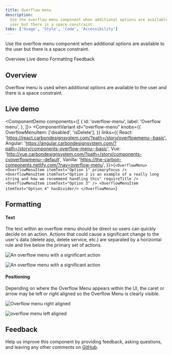 ```yaml
---
title: Overflow menu
description:
  Use the overflow menu component when additional options are available to the
  user but there is a space constraint.
tabs: ['Usage', 'Style', 'Code', 'Accessibility']
---
```


<PageDescription>

Use the overflow menu component when additional options are available to the
user but there is a space constraint.

</PageDescription>

<AnchorLinks>

<AnchorLink>Overview</AnchorLink>
<AnchorLink>Live demo</AnchorLink>
<AnchorLink>Formatting</AnchorLink>
<AnchorLink>Feedback</AnchorLink>

</AnchorLinks>

## Overview

Overflow menu is used when additional options are available to the user and there is a space constraint.

## Live demo

<ComponentDemo
  components={[
    {
      id: 'overflow-menu',
      label: 'Overflow menu',
    },
  ]}>
  <ComponentVariant
    id="overflow-menu"
    knobs={{
      OverflowMenuItem: ['disabled', 'isDelete'],
    }}
    links={{
      React:
        'https://react.carbondesignsystem.com/?path=/story/overflowmenu--basic',
      Angular:
        'https://angular.carbondesignsystem.com/?path=/story/components-overflow-menu--basic',
      Vue:
        'http://vue.carbondesignsystem.com/?path=/story/components-cvoverflowmenu--default',
      Vanilla: 'https://the-carbon-components.netlify.com/?nav=overflow-menu',
    }}>{`
    <OverflowMenu>
      <OverflowMenuItem
        itemText="Option 1"
        primaryFocus
      />
      <OverflowMenuItem
        itemText="Option 2 is an example of a really long string and how we recommend handling this"
        requireTitle
      />
      <OverflowMenuItem itemText="Option 3" />
      <OverflowMenuItem itemText="Option 4" hasDivider/>
    </OverflowMenu>
  `}</ComponentVariant>
</ComponentDemo>

## Formatting

#### Text

The text within an overflow menu should be direct so users can quickly decide on
an action. Actions that could cause a significant change to the user's data
(delete app, delete service, etc.) are separated by a horizontal rule and live
below the primary set of actions.

<Row>
<Column colLg={8}>

![An overflow menu with a significant action](images/overflow-menu-usage-1.png)

![An overflow menu with a significant action](images/overflow-menu-usage-1.png)

</Column>
</Row>

#### Positioning

Depending on where the Overflow Menu appears within the UI, the caret or arrow
may be left or right aligned so the Overflow Menu is clearly visible.

<Row>
<Column colLg={8}>

![Overflow menu right aligned](images/overflow-menu-usage-2.png)

</Column>
</Row>

<Row>
<Column colLg={8}>

![overflow menu left aligned](images/overflow-menu-usage-3.png)

</Column>
</Row>

## Feedback

Help us improve this component by providing feedback, asking questions, and
leaving any other comments on
[GitHub](https://github.com/carbon-design-system/carbon-website/issues/new?assignees=&labels=feedback&template=feedback.md).

